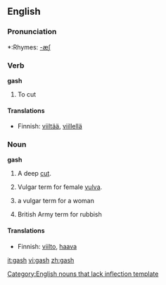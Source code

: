 ==English==

===Pronunciation===
*:Rhymes: [[Rhymes:English:-æʃ|-æʃ]]

===Verb===
'''gash'''
#To cut

====Translations====
*Finnish: [[viiltää]], [[viillellä]]

===Noun===
'''gash'''
#A deep [[cut]].
# {{slang}} Vulgar term for female [[vulva]].
# {{slang}} a vulgar term for a woman
# {{slang}} British Army term for rubbish

====Translations====
*Finnish: [[viilto]], [[haava]]

[[Category:English nouns that lack inflection template]]

[[it:gash]]
[[vi:gash]]
[[zh:gash]]